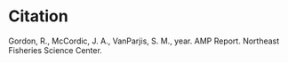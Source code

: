 
# Citation {.unnumbered}

Gordon, R., McCordic, J. A., VanParjis, S. M., year. AMP Report. Northeast Fisheries Science Center.



```{=openxml}
<w:p><w:r><w:br w:type="page"/></w:r></w:p>
```


